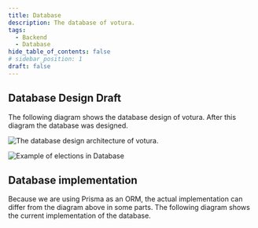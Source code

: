 ```yaml
---
title: Database
description: The database of votura.
tags:
  - Backend
  - Database
hide_table_of_contents: false
# sidebar_position: 1
draft: false
---
```


## Database Design Draft

The following diagram shows the database design of votura.
After this diagram the database was designed.

![The database design architecture of votura.](../../../../../static/uml/dataModel.svg)

![Example of elections in Database](../../../../../static/drawio/electionLayout.svg)

## Database implementation

Because we are using Prisma as an ORM, the actual implementation can differ from the diagram above in some parts.
The following diagram shows the current implementation of the database.


<Content />
